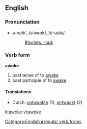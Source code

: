 ==English==

===Pronunciation===
*ə-wōk', /əˈwəʊk/, /<tt>@"w@Uk</tt>/
*:[[Rhymes:English:-əʊk|Rhymes: -əʊk]]

=== Verb form ===
'''awoke''' 
# past tense of to [[awake]]
# past participle of to [[awake]]

==== Translations ====
*Dutch: [[ontwaakte]] (1), [[ontwaakt]] (2)

[[Category:English irregular verb forms]]

[[it:awoke]]
[[vi:awoke]]